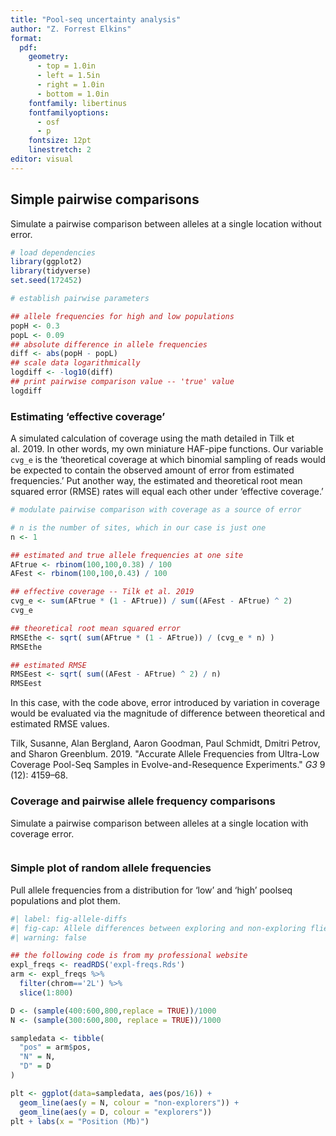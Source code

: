 ```yaml
---
title: "Pool-seq uncertainty analysis"
author: "Z. Forrest Elkins"
format:
  pdf:
    geometry:
      - top = 1.0in
      - left = 1.5in
      - right = 1.0in
      - bottom = 1.0in
    fontfamily: libertinus
    fontfamilyoptions: 
      - osf
      - p
    fontsize: 12pt
    linestretch: 2
editor: visual
---
```


## Simple pairwise comparisons

Simulate a pairwise comparison between alleles at a single location without error.

```r
# load dependencies
library(ggplot2)
library(tidyverse)
set.seed(172452)

# establish pairwise parameters

## allele frequencies for high and low populations
popH <- 0.3
popL <- 0.09
## absolute difference in allele frequencies
diff <- abs(popH - popL)
## scale data logarithmically
logdiff <- -log10(diff)
## print pairwise comparison value -- 'true' value
logdiff
```

### Estimating 'effective coverage'

A simulated calculation of coverage using the math detailed in Tilk et al. 2019. In other words, my own miniature HAF-pipe functions. Our variable `cvg_e` is the 'theoretical coverage at which binomial sampling of reads would be expected to contain the observed amount of error from estimated frequencies.' Put another way, the estimated and theoretical root mean squared error (RMSE) rates will equal each other under 'effective coverage.'

```r
# modulate pairwise comparison with coverage as a source of error

# n is the number of sites, which in our case is just one
n <- 1

## estimated and true allele frequencies at one site
AFtrue <- rbinom(100,100,0.38) / 100
AFest <- rbinom(100,100,0.43) / 100

## effective coverage -- Tilk et al. 2019
cvg_e <- sum(AFtrue * (1 - AFtrue)) / sum((AFest - AFtrue) ^ 2)
cvg_e

## theoretical root mean squared error
RMSEthe <- sqrt( sum(AFtrue * (1 - AFtrue)) / (cvg_e * n) )
RMSEthe

## estimated RMSE
RMSEest <- sqrt( sum((AFest - AFtrue) ^ 2) / n)
RMSEest
```

In this case, with the code above, error introduced by variation in coverage would be evaluated via the magnitude of difference between theoretical and estimated RMSE values.

| Tilk, Susanne, Alan Bergland, Aaron Goodman, Paul Schmidt, Dmitri Petrov, and Sharon Greenblum. 2019. \"Accurate Allele Frequencies from Ultra-Low Coverage Pool-Seq Samples in Evolve-and-Resequence Experiments.\" *G3*  9 (12): 4159--68.

### Coverage and pairwise allele frequency comparisons

Simulate a pairwise comparison between alleles at a single location with coverage error.

```r

```

### Simple plot of random allele frequencies

Pull allele frequencies from a distribution for 'low' and 'high' poolseq populations and plot them.

```r
#| label: fig-allele-diffs
#| fig-cap: Allele differences between exploring and non-exploring flies. 
#| warning: false

## the following code is from my professional website
expl_freqs <- readRDS('expl-freqs.Rds')
arm <- expl_freqs %>% 
  filter(chrom=='2L') %>% 
  slice(1:800)

D <- (sample(400:600,800,replace = TRUE))/1000
N <- (sample(300:600,800, replace = TRUE))/1000

sampledata <- tibble(
  "pos" = arm$pos,
  "N" = N,
  "D" = D
)

plt <- ggplot(data=sampledata, aes(pos/16)) + 
  geom_line(aes(y = N, colour = "non-explorers")) +
  geom_line(aes(y = D, colour = "explorers"))
plt + labs(x = "Position (Mb)")
```
